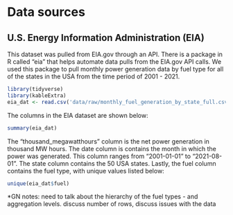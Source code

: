 # Data sources

## U.S. Energy Information Administration (EIA)
This dataset was pulled from EIA.gov through an API. There is a package in R called "eia" that helps automate data pulls from the EIA.gov API calls. We used this package to pull monthly power generation data by fuel type for all of the states in the USA from the time period of 2001 - 2021.
```r
library(tidyverse)
library(kableExtra)
eia_dat <- read.csv('data/raw/monthly_fuel_generation_by_state_full.csv')
```
The columns in the EIA dataset are shown below:
```r
summary(eia_dat)
```
The "thousand_megawatthours" column is the net power generation in thousand MW hours. The date column is contains the month in which the power was generated. This column ranges from "2001-01-01" to "2021-08-01". The state column contains the 50 USA states. Lastly, the fuel column contains the fuel type, with unique values listed below:
```r
unique(eia_dat$fuel)
```
*GN notes: need to talk about the hierarchy of the fuel types - and aggregation levels. 
discuss number of rows, discuss issues with the data
